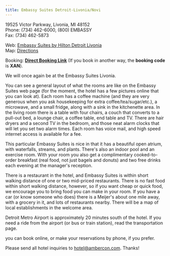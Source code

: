```yaml
---
title: Embassy Suites Detroit-Livonia/Novi
---
```


19525 Victor Parkway, Livonia, MI 48152<br/>
Phone: (734) 462-6000, (800) EMBASSY<br/>
Fax: (734) 462-5873

Web: [Embassy Suites by Hilton Detroit Livonia](https://www.hilton.com/en/hotels/dttlies-embassy-suites-detroit-livonia-novi/)<br/>
Map: [Directions](https://www.google.com/maps?q=19525+Victor+Parkway,+Livonia,+Michigan,+48152,+USA)

Booking: <strong>[Direct Booking Link](https://www.hilton.com/en/attend-my-event/dttlies-xan-e6ce1654-768d-44f6-91e8-6a57f9e1244f/)</strong> (If you book in another way, the <strong>booking code</strong> is <strong>XAN</strong>).<br />

We will once again be at the Embassy Suites Livonia.

You can see a general layout of what the rooms are like on the Embassy Suites web page (for the moment, the hotel has a few pictures online that you can look at). Each room has a coffee machine (and they are very generous when you ask housekeeping for extra coffee/tea/sugar/etc.), a microwave, and a small fridge, along with a sink in the kitchenette area. In the living room there is a table with four chairs, a couch that converts to a pull-out bed, a lounge chair, a coffee table, end table and TV. There are hair dryers and a second TV in the bedroom, and those neat alarm clocks that will let you set two alarm times. Each room has voice mail, and high speed internet access is available for a fee.

This particular Embassy Suites is nice in that it has a beautiful open atrium, with waterfalls, streams, and plants. There's also an indoor pool and an exercise room. With your room you also get a complimentary cooked-to-order breakfast (real food, not just bagels and donuts) and two free drinks each evening at the manager's reception.

There is a restaurant in the hotel, and Embassy Suites is within short walking distance of one or two mid-priced restaurants. There is no fast food within short walking distance, however, so if you want cheap or quick food, we encourage you to bring food you can make in your room. If you have a car (or know someone who does) there is a Meijer's about one mile away, with a grocery in it, and lots of restaurants nearby. There will be a map of local establishments in the welcome area.

Detroit Metro Airport is approximately 20 minutes south of the hotel. If you need a ride from the airport (or bus or train station), read the transportation page.

you can book online, or make your reservations by phone, if you prefer.

Please send all hotel inquiries to hotel@ambercon.com. Thanks!

